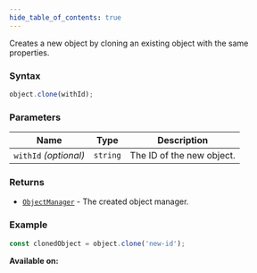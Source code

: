 ```yaml
---
hide_table_of_contents: true
---
```



Creates a new object by cloning an existing object with the same properties.

### Syntax

```js
object.clone(withId);
```

### Parameters

| Name                  | Type     | Description               |
| --------------------- | -------- | ------------------------- |
| `withId` _(optional)_ | `string` | The ID of the new object. |

### Returns

- [`ObjectManager`](/sdk/types/ObjectManager) - The created object manager.

### Example

```js
const clonedObject = object.clone('new-id');
```

**Available on:** <ClientTag /> <ServerTag />
